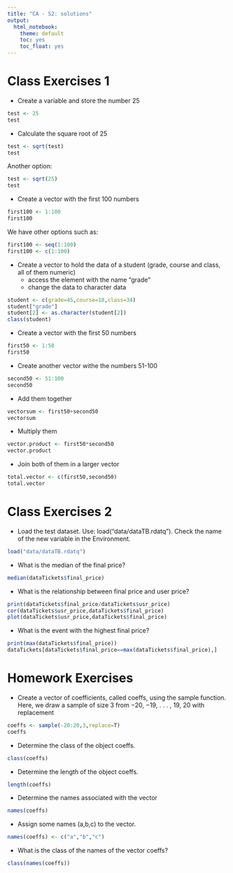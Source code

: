 ```yaml
---
title: "CA - S2: solutions"
output:
  html_notebook:
    theme: default
    toc: yes
    toc_float: yes
---
```


# Class Exercises 1

- Create a variable and store the number 25

```r
test <- 25
test
```

- Calculate the square root of 25

```r
test <- sqrt(test)
test
```

Another option:

```r
test <- sqrt(25)
test
```

- Create a vector with the first 100 numbers

```r
first100 <- 1:100
first100
```

We have other options such as:

```r
first100 <- seq(1:100)
first100 <- c(1:100)
```


- Create a vector to hold the data of a student (grade, course and class, all of them numeric)
    + access the element with the name “grade”
    + change the data to character data

```r
student <- c(grade=45,course=10,class=34)
student["grade"]
student[2] <- as.character(student[2])
class(student)
```

- Create a vector with the first 50 numbers
```r
first50 <- 1:50
first50 
```
- Create another vector withe the numbers 51-100
```r
second50 <- 51:100
second50
```
- Add them together
```r
vectorsum <- first50+second50
vectorsum
```

- Multiply them
```r
vector.product <- first50*second50
vector.product
```
- Join both of them in a larger vector
```r
total.vector <- c(first50,second50)
total.vector 
```

# Class Exercises 2

- Load the test dataset. Use: load("data/dataTB.rdatq"). Check the name of the new variable in the Environment.
```r
load("data/dataTB.rdatq")
```

- What is the median of the final price?
```r
median(dataTickets$final_price)
```

- What is the relationship between final price and user price?
```r
print(dataTickets$final_price/dataTickets$usr_price)
cor(dataTickets$usr_price,dataTickets$final_price)
plot(dataTickets$usr_price,dataTickets$final_price)
```

- What is the event with the highest final price?
```r
print(max(dataTickets$final_price))
dataTickets[dataTickets$final_price==max(dataTickets$final_price),]
```

# Homework Exercises

- Create a vector of coefficients, called coeffs, using the sample function. Here, we draw a sample of size 3 from −20, −19, . . . , 19, 20 with replacement
```r
coeffs <- sample(-20:20,3,replace=T)
coeffs 
```

- Determine the class of the object coeffs.
```r
class(coeffs)
```

- Determine the length of the object coeffs.
```r
length(coeffs)
```

- Determine the names associated with the vector
```r
names(coeffs)
```
- Assign some names (a,b,c) to the vector. 

```r
names(coeffs) <- c("a","b","c")
```

-  What is the class of the names of the vector coeffs?
```r
class(names(coeffs))
```